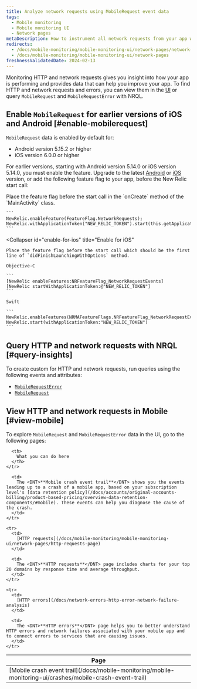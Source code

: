 ```yaml
---
title: Analyze network requests using MobileRequest event data
tags:
  - Mobile monitoring
  - Mobile monitoring UI
  - Network pages
metaDescription: How to instrument all network requests from your app with Mobile monitoring for Android or iOS.
redirects:
  - /docs/mobile-monitoring/mobile-monitoring-ui/network-pages/network-request-instrumentation
  - /docs/mobile-monitoring/mobile-monitoring-ui/network-pages
freshnessValidatedDate: 2024-02-13
---
```


Monitoring HTTP and network requests gives you insight into how your app is performing and provides data that can help you improve your app. To find HTTP and network requests and errors, you can view them in the [<InlinePopover type="mobile"/> UI](#view-mobile) or query `MobileRequest` and `MobileRequestError` with NRQL.

## Enable `MobileRequest` for earlier versions of iOS and Android [#enable-mobilerequest]

`MobileRequest` data is enabled by default for:

* Android version 5.15.2 or higher
* iOS version 6.0.0 or higher

For earlier versions, starting with Android version 5.14.0 or iOS version 5.14.0, you must enable the feature. Upgrade to the latest [Android](/docs/mobile-monitoring/new-relic-mobile-android/install-configure/upgrade-android-agent) or [iOS](/docs/mobile-monitoring/new-relic-mobile-ios/installation/upgrade-ios-agent) version, or add the following feature flag to your app, before the New Relic start call:

<CollapserGroup>
  <Collapser
    id="enable-for-android"
    title="Enable for Android"
  >
    Place the feature flag before the start call in the `onCreate` method of the `MainActivity` class.

    ```
    NewRelic.enableFeature(FeatureFlag.NetworkRequests);
    NewRelic.withApplicationToken("NEW_RELIC_TOKEN").start(this.getApplication());
    ```
  </Collapser>

  <Collapser
    id="enable-for-ios"
    title="Enable for iOS"
  >
    Place the feature flag before the start call which should be the first line of `didFinishLaunchingWithOptions` method.

    Objective-C

    ```
    [NewRelic enableFeatures:NRFeatureFlag_NetworkRequestEvents]
    [NewRelic startWithApplicationToken:@"NEW_RELIC_TOKEN"]
    ```

    Swift

    ```
    NewRelic.enableFeatures(NRMAFeatureFlags.NRFeatureFlag_NetworkRequestEvents)
    NewRelic.start(withApplicationToken:"NEW_RELIC_TOKEN")
    ```
  </Collapser>
</CollapserGroup>

## Query HTTP and network requests with NRQL [#query-insights]

To create custom <InlinePopover type="dashboards"/> for HTTP and network requests, run queries using the following events and attributes:

* [`MobileRequestError`](/docs/nrql/nrql-examples/nrql-query-examples-mobile-monitoring/#mobilerequesterror-examples)
* [`MobileRequest`](/docs/nrql/nrql-examples/nrql-query-examples-mobile-monitoring/#mobilerequest-examples)

## View HTTP and network requests in Mobile [#view-mobile]

To explore `MobileRequest` and `MobileRequestError` data in the UI, go to the following pages:

<table>
  <thead>
    <tr>
      <th style={{ width: "200px" }}>
        Page
      </th>

      <th>
        What you can do here
      </th>
    </tr>
  </thead>

  <tbody>
    <tr>
      <td>
        [Mobile crash event trail](/docs/mobile-monitoring/mobile-monitoring-ui/crashes/mobile-crash-event-trail)
      </td>

      <td>
        The <DNT>**Mobile crash event trail**</DNT> shows you the events leading up to a crash of a mobile app, based on your subscription level's [data retention policy](/docs/accounts/original-accounts-billing/product-based-pricing/overview-data-retention-components/#mobile). These events can help you diagnose the cause of the crash.
      </td>
    </tr>

    <tr>
      <td>
        [HTTP requests](/docs/mobile-monitoring/mobile-monitoring-ui/network-pages/http-requests-page)
      </td>

      <td>
        The <DNT>**HTTP requests**</DNT> page includes charts for your top 20 domains by response time and average throughput.
      </td>
    </tr>

    <tr>
      <td>
        [HTTP errors](/docs/network-errors-http-error-network-failure-analysis)
      </td>

      <td>
        The <DNT>**HTTP errors**</DNT> page helps you to better understand HTTP errors and network failures associated with your mobile app and to connect errors to services that are causing issues.
      </td>
    </tr>
  </tbody>
</table>
